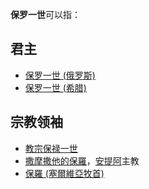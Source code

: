 '''保罗一世'''可以指：
==君主==
*[[保罗一世_(俄罗斯)|保罗一世 (俄罗斯)]]
*[[保罗一世_(希腊)|保罗一世 (希腊)]]
==宗教领袖==
*[[教宗保禄一世|教宗保禄一世]]
*[[撒摩撒他的保羅|撒摩撒他的保羅]]，[[安条克|安提阿]]主教
*[[保羅_(塞爾維亞牧首)|保羅 (塞爾維亞牧首)]]
{{Disambiguation|B|Cat=四字人名译名消歧义}}